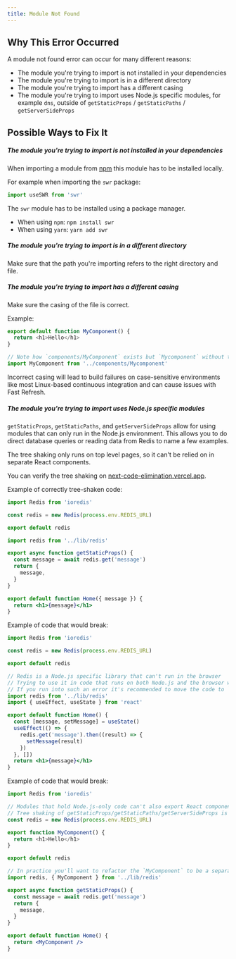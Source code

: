 ```yaml
---
title: Module Not Found
---
```


## Why This Error Occurred

A module not found error can occur for many different reasons:

- The module you're trying to import is not installed in your dependencies
- The module you're trying to import is in a different directory
- The module you're trying to import has a different casing
- The module you're trying to import uses Node.js specific modules, for example `dns`, outside of `getStaticProps` / `getStaticPaths` / `getServerSideProps`

## Possible Ways to Fix It

##### The module you're trying to import is not installed in your dependencies

When importing a module from [npm](https://npmjs.com) this module has to be installed locally.

For example when importing the `swr` package:

```js filename="example.js"
import useSWR from 'swr'
```

The `swr` module has to be installed using a package manager.

- When using `npm`: `npm install swr`
- When using `yarn`: `yarn add swr`

##### The module you're trying to import is in a different directory

Make sure that the path you're importing refers to the right directory and file.

##### The module you're trying to import has a different casing

Make sure the casing of the file is correct.

Example:

```js filename="components/MyComponent.js"
export default function MyComponent() {
  return <h1>Hello</h1>
}
```

```jsx filename="pages/index.js"
// Note how `components/MyComponent` exists but `Mycomponent` without the capital `c` is imported
import MyComponent from '../components/Mycomponent'
```

Incorrect casing will lead to build failures on case-sensitive environments like most Linux-based continuous integration and can cause issues with Fast Refresh.

##### The module you're trying to import uses Node.js specific modules

`getStaticProps`, `getStaticPaths`, and `getServerSideProps` allow for using modules that can only run in the Node.js environment. This allows you to do direct database queries or reading data from Redis to name a few examples.

The tree shaking only runs on top level pages, so it can't be relied on in separate React components.

You can verify the tree shaking on [next-code-elimination.vercel.app](https://next-code-elimination.vercel.app/).

Example of correctly tree-shaken code:

```js filename="lib/redis.js"
import Redis from 'ioredis'

const redis = new Redis(process.env.REDIS_URL)

export default redis
```

```jsx filename="pages/index.js"
import redis from '../lib/redis'

export async function getStaticProps() {
  const message = await redis.get('message')
  return {
    message,
  }
}

export default function Home({ message }) {
  return <h1>{message}</h1>
}
```

Example of code that would break:

```js filename="lib/redis.js"
import Redis from 'ioredis'

const redis = new Redis(process.env.REDIS_URL)

export default redis
```

```jsx filename="pages/index.js"
// Redis is a Node.js specific library that can't run in the browser
// Trying to use it in code that runs on both Node.js and the browser will result in a module not found error for modules that ioredis relies on
// If you run into such an error it's recommended to move the code to `getStaticProps` or `getServerSideProps` as those methods guarantee that the code is only run in Node.js.
import redis from '../lib/redis'
import { useEffect, useState } from 'react'

export default function Home() {
  const [message, setMessage] = useState()
  useEffect(() => {
    redis.get('message').then((result) => {
      setMessage(result)
    })
  }, [])
  return <h1>{message}</h1>
}
```

Example of code that would break:

```js filename="lib/redis.js"
import Redis from 'ioredis'

// Modules that hold Node.js-only code can't also export React components
// Tree shaking of getStaticProps/getStaticPaths/getServerSideProps is ran only on page files
const redis = new Redis(process.env.REDIS_URL)

export function MyComponent() {
  return <h1>Hello</h1>
}

export default redis
```

```jsx filename="pages/index.js"
// In practice you'll want to refactor the `MyComponent` to be a separate file so that tree shaking ensures that specific import is not included for the browser compilation
import redis, { MyComponent } from '../lib/redis'

export async function getStaticProps() {
  const message = await redis.get('message')
  return {
    message,
  }
}

export default function Home() {
  return <MyComponent />
}
```
